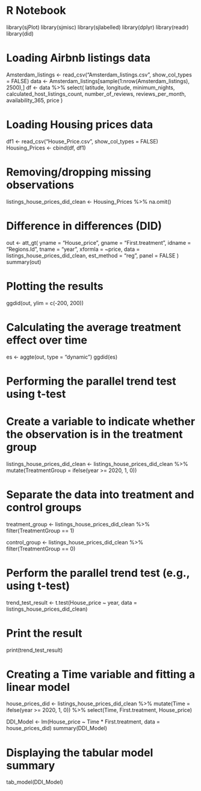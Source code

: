 # R Notebook
library(sjPlot)
library(sjmisc)
library(sjlabelled)
library(dplyr)
library(readr)
library(did)

# Loading Airbnb listings data
Amsterdam_listings <- read_csv("Amsterdam_listings.csv", show_col_types = FALSE)
data <- Amsterdam_listings[sample(1:nrow(Amsterdam_listings), 2500),]
df <- data %>% select(
  latitude, longitude, minimum_nights, calculated_host_listings_count,
  number_of_reviews, reviews_per_month, availability_365, price
)

# Loading Housing prices data
df1 <- read_csv("House_Price.csv", show_col_types = FALSE)
Housing_Prices <- cbind(df, df1)

# Removing/dropping missing observations
listings_house_prices_did_clean <- Housing_Prices %>% na.omit()

# Difference in differences (DID)
out <- att_gt(
  yname = "House_price",
  gname = "First.treatment",
  idname = "Regions.Id",
  tname = "year",
  xformla = ~price,
  data = listings_house_prices_did_clean,
  est_method = "reg",
  panel = FALSE
)
summary(out)

# Plotting the results
ggdid(out, ylim = c(-200, 200))

# Calculating the average treatment effect over time
es <- aggte(out, type = "dynamic")
ggdid(es)

# Performing the parallel trend test using t-test
# Create a variable to indicate whether the observation is in the treatment group
listings_house_prices_did_clean <- listings_house_prices_did_clean %>%
  mutate(TreatmentGroup = ifelse(year >= 2020, 1, 0))

# Separate the data into treatment and control groups
treatment_group <- listings_house_prices_did_clean %>%
  filter(TreatmentGroup == 1)

control_group <- listings_house_prices_did_clean %>%
  filter(TreatmentGroup == 0)

# Perform the parallel trend test (e.g., using t-test)
trend_test_result <- t.test(House_price ~ year, data = listings_house_prices_did_clean)

# Print the result
print(trend_test_result)

# Creating a Time variable and fitting a linear model
house_prices_did <- listings_house_prices_did_clean %>% 
  mutate(Time = ifelse(year >= 2020, 1, 0)) %>%
  select(Time, First.treatment, House_price) 

DDI_Model <- lm(House_price ~ Time * First.treatment, data = house_prices_did)
summary(DDI_Model)

# Displaying the tabular model summary
tab_model(DDI_Model)
